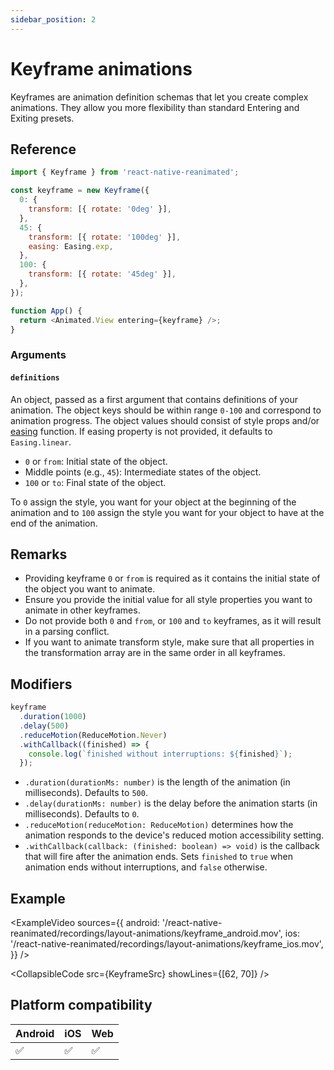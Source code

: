 ```yaml
---
sidebar_position: 2
---
```



# Keyframe animations

Keyframes are animation definition schemas that let you create complex animations. They allow you more flexibility than standard Entering and Exiting presets.

## Reference

```javascript
import { Keyframe } from 'react-native-reanimated';

const keyframe = new Keyframe({
  0: {
    transform: [{ rotate: '0deg' }],
  },
  45: {
    transform: [{ rotate: '100deg' }],
    easing: Easing.exp,
  },
  100: {
    transform: [{ rotate: '45deg' }],
  },
});

function App() {
  return <Animated.View entering={keyframe} />;
}
```

### Arguments

#### `definitions`

An object, passed as a first argument that contains definitions of your animation.
The object keys should be within range `0-100` and correspond to animation progress.
The object values should consist of style props and/or [easing](/docs/animations/withTiming/#easing) function. If easing property is not provided, it defaults to `Easing.linear`.

- `0` or `from`: Initial state of the object.
- Middle points (e.g., `45`): Intermediate states of the object.
- `100` or `to`: Final state of the object.

To `0` assign the style, you want for your object at the beginning of the animation and to `100` assign the style you want for your object to have at the end of the animation.

## Remarks

- Providing keyframe `0` or `from` is required as it contains the initial state of the object you want to animate.
- Ensure you provide the initial value for all style properties you want to animate in other keyframes.
- Do not provide both `0` and `from`, or `100` and `to` keyframes, as it will result in a parsing conflict.
- If you want to animate transform style, make sure that all properties in the transformation array are in the same order in all keyframes.

## Modifiers

```javascript
keyframe
  .duration(1000)
  .delay(500)
  .reduceMotion(ReduceMotion.Never)
  .withCallback((finished) => {
    console.log(`finished without interruptions: ${finished}`);
  });
```

- `.duration(durationMs: number)` is the length of the animation (in milliseconds). Defaults to `500`.
- `.delay(durationMs: number)` is the delay before the animation starts (in milliseconds). Defaults to `0`.
- `.reduceMotion(reduceMotion: ReduceMotion)` determines how the animation responds to the device's reduced motion accessibility setting.
- `.withCallback(callback: (finished: boolean) => void)` is the callback that will fire after the animation ends. Sets `finished` to `true` when animation ends without interruptions, and `false` otherwise.

## Example

<ExampleVideo
  sources={{
    android:
      '/react-native-reanimated/recordings/layout-animations/keyframe_android.mov',
    ios: '/react-native-reanimated/recordings/layout-animations/keyframe_ios.mov',
  }}
/>

<CollapsibleCode src={KeyframeSrc} showLines={[62, 70]} />

## Platform compatibility

<div className="platform-compatibility">

| Android | iOS | Web |
| ------- | --- | --- |
| ✅      | ✅  | ✅  |

</div>
